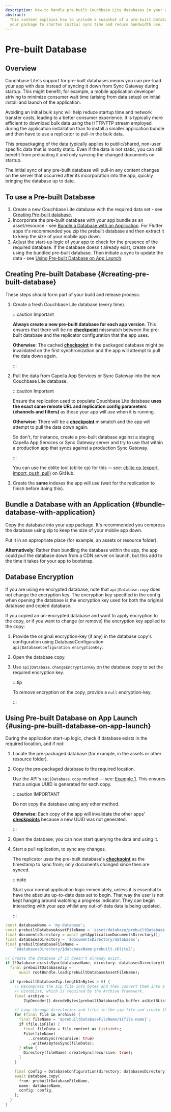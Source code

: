 ```yaml
---
description: How to handle pre-built Couchbase Lite databases in your app.
abstract:
  This content explains how to include a snapshot of a pre-built database in
  your package to shorten initial sync time and reduce bandwidth use.
---
```


# Pre-built Database

## Overview

Couchbase Lite's support for pre-built databases means you can pre-load your app
with data instead of syncing it down from Sync Gateway during startup. This
might benefit, for example, a mobile application developer striving to minimize
consumer wait time (arising from data setup) on initial install and launch of
the application.

Avoiding an initial bulk sync will help reduce startup time and network transfer
costs, leading to a better consumer experience. It is typically more efficient
to download bulk data using the HTTP/FTP stream employed during the application
installation than to install a smaller application bundle and then have to use a
replicator to pull-in the bulk data.

This prepackaging of the data typically applies to public/shared, non-user
specific data that is mostly static. Even if the data is not static, you can
still benefit from preloading it and only syncing the changed documents on
startup.

The initial sync of any pre-built database will pull-in any content changes on
the server that occurred after its incorporation into the app, quickly bringing
the database up to date.

## To use a Pre-built Database

1. Create a new Couchbase Lite database with the required data set - see
   [Creating Pre-built database](#creating-pre-built-database).
2. Incorporate the pre-built database with your app bundle as an
   asset/resource - see
   [Bundle a Database with an Application](#bundle-database-with-application).
   For Flutter apps it's recommended you zip the prebuilt database and then
   extract it to keep the size of your mobile app down.
3. Adjust the start-up logic of your app to check for the presence of the
   required database. If the database doesn't already exist, create one using
   the bundled pre-built database. Then initiate a sync to update the data - see
   [Using Pre-built Database on App Launch](#using-pre-built-database-on-app-launch).

## Creating Pre-built Database {#creating-pre-built-database}

These steps should form part of your build and release process:

1. Create a fresh Couchbase Lite database (every time).

   :::caution Important

   **Always create a new pre-built database for each app version**. This ensures
   that there will be no [**checkpoint**][checkpoint] missmatch between the
   pre-built database and the replicator configuration that the app uses.

   **Otherwise**: The cached [**checkpoint**][checkpoint] in the packaged
   database might be invalidated on the first synchronization and the app will
   attempt to pull the data down again.

   :::

2. Pull the data from Capella App Services or Sync Gateway into the new
   Couchbase Lite database.

   :::caution Important

   Ensure the replication used to populate Couchbase Lite database **uses the
   exact same remote URL and replication config parameters (channels and
   filters)** as those your app will use when it is running.

   **Otherwise**: There will be a [**checkpoint**][checkpoint] mismatch and the
   app will attempt to pull the data down again.

   So don't, for instance, create a pre-built database against a staging Capella
   App Services or Sync Gateway server and try to use that within a production
   app that syncs against a production Sync Gateway.

   :::

   You can use the cblite tool (cblite cp) for this — see:
   [cblite cp (export, import, push, pull)](https://github.com/couchbaselabs/couchbase-mobile-tools/blob/master/Documentation.md#cp-aka-export-import-push-pull)
   on GitHub.

3. Create the **same** indexes the app will use (wait for the replication to
   finish before doing this).

## Bundle a Database with an Application {#bundle-database-with-application}

Copy the database into your app package. It's recommended you compress the
database using zip to keep the size of your mobile app down.

Put it in an appropriate place (for example, an assets or resource folder).

**Alternatively**: Rather than bundling the database within the app, the app
could pull the database down from a CDN server on launch, but this add to the
time it takes for your app to bootstrap.

## Database Encryption

<EnterpriseFeatureCallout />

If you are using en encrypted database, note that `api|Database.copy` does not
change the encryption key. The encryption key specified in the config when
opening the database is the encryption key used for both the original database
and copied database.

If you copied an un-encrypted database and want to apply encryption to the copy,
or if you want to change (or remove) the encryption key applied to the copy:

1. Provide the original encryption-key (if any) in the database copy's
   configuration using DatabaseConfiguration
   `api|DatabaseConfiguration.encryptionKey`.

2. Open the database copy.

3. Use `api|Database.changeEncryptionKey` on the database copy to set the
   required encryption key.

   :::tip

   To remove encryption on the copy, provide a `null` encryption-key.

   :::

## Using Pre-built Database on App Launch {#using-pre-built-database-on-app-launch}

During the application start-up logic, check if database exists in the required
location, and if not:

1.  Locate the pre-packaged database (for example, in the assets or other
    resource folder).

2.  Copy the pre-packaged database to the required location.

    Use the API's `api|Database.copy` method — see: [Example 1](#). This ensures
    that a unique UUID is generated for each copy.

    :::caution IMPORTANT

    Do not copy the database using any other method.

    **Otherwise**: Each copy of the app will invalidate the other apps'
    [**checkpoints**][checkpoint] because a new UUID was not generated.

    :::

3.  Open the database; you can now start querying the data and using it.

4.  Start a pull replication, to sync any changes.

    The replicator uses the pre-built database's [**checkpoint**][checkpoint] as
    the timestamp to sync from; only documents changed since then are synced.

    :::note

    Start your normal application logic immediately, unless it is essential to
    have the absolute up-to-date data set to begin. That way the user is not
    kept hanging around watching a progress indicator. They can begin
    interacting with your app whilst any out-of-data data is being updated.

    :::

<CodeExample id={1} title="Decompress and Copy Database using API">

```dart
const databaseName = 'my-database';
const prebuiltDatabaseAssetFileName = 'asset/database/prebuiltDatabase.zip';
final documentsDirectory = await getApplicationDocumentsDirectory();
final databasesDirectory = '$documentsDirectory/databases';
final prebuiltDatabaseFileName =
    '$databasesDirectory/$databaseName-prebuilt.cblite2';

// Create the database if it doesn't already exist.
if (!Database.existsSync(databaseName, directory: databasesDirectory)) {
  final prebuiltDatabaseZip =
      await rootBundle.load(prebuiltDatabaseAssetFileName);

  if (prebuiltDatabaseZip.lengthInBytes > 0) {
    // Decompress the zip file into bytes and then convert them into a
    // Uint8List, which is required by the Archive framework.
    final archive =
        ZipDecoder().decodeBytes(prebuiltDatabaseZip.buffer.asUint8List());

    // Loop through directories and files in the zip file and create them.
    for (final file in archive) {
      final fileName = '$prebuiltDatabaseFileName/${file.name}';
      if (file.isFile) {
        final fileData = file.content as List<int>;
        File(fileName)
          ..createSync(recursive: true)
          ..writeAsBytesSync(fileData);
      } else {
        Directory(fileName).createSync(recursive: true);
      }
    }

    final config = DatabaseConfiguration(directory: databasesDirectory);
    await Database.copy(
      from: prebuiltDatabaseFileName,
      name: databaseName,
      config: config,
    );
  }
}
```

</CodeExample>

[checkpoint]:
  https://docs.couchbase.com/couchbase-lite/current/swift/refer-glossary.html#checkpoint
